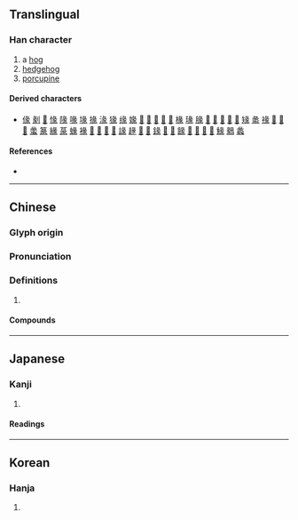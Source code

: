 {{character info}}
==Translingual==

===Han character===
{{Han char|rn=58|rad=彐|as=06|sn=9|four=27232|canj=VNMO|ids=⿱彑𧰨}}

# a [[hog]]
# [[hedgehog]]
# [[porcupine]]

====Derived characters====
* [[㑰]] [[剶]] [[𠭣]] [[㥟]] [[䧘]] [[喙]] [[堟]] [[掾]] [[湪]] [[猭]] [[缘]] [[𡟇]] [[𡦁]] [[𡩀]] [[𢍝]] [[𢐄]] [[𨔵]] [[椽]] [[瑑]] [[腞]] [[𢞶]] [[𣂵]] [[𣈬]] [[𣨶]] [[𤊺]] [[䂕]] [[盠]] [[禒]] [[𤬌]] [[𤸁]] [[𫀿]] [[䗍]] [[篆]] [[緣]] [[蒃]] [[蝝]] [[褖]] [[𥯵]] [[𦑙]] [[𦧫]] [[𦧬]] [[䛹]] [[䞼]] [[𧳩]] [[𨂦]] [[䤸]] [[𩀅]] [[𩄖]] [[餯]] [[𩌁]] [[𩔂]] [[𩘐]] [[𩫞]] [[䱲]] [[鶨]] [[蠡]]

====References====
* {{Han ref|kx=0362.120|dkj=09920|dj=0680.260|hdz=20961.060|uh=5F56|ud=24406|bh=CEBD|bd=52925}}

----

==Chinese==
{{zh-forms}}

===Glyph origin===
{{Han etym}}

===Pronunciation===
{{zh-pron
|m=tuàn,shǐ
|c=teon3,teon5
|mn=thoàn
|mc=y
|oc=y
|ma=
|cat=n
}}

===Definitions===
{{zh-hanzi}}

# {{rfdef|zh}}

====Compounds====
{{zh-der|彖傳|彖辭}}

----

==Japanese==

===Kanji===
{{ja-kanji|grade=|rs=彐06}}

# {{rfdef|ja|sort=彐06}}

====Readings====
{{ja-readings
|goon=たん
|kanon=たん
|kun=とく}}

----

==Korean==

===Hanja===
{{ko-hanja|hangeul=단|eumhun=|rv=dan|mr=tan|y=tan}}

# {{rfdef|ko|sort=彐06}}